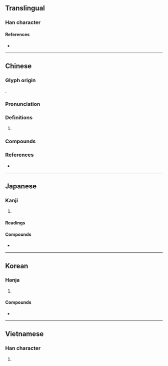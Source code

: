 {{also|柠}}
{{character info}}
==Translingual==

===Han character===
{{Han char|rn=75|rad=木|as=14|sn=18|four=43921|canj=DJPN|ids=⿰木寧}}

====References====
* {{Han ref|kx=0558.440|dkj=15742|dj=0948.140|hdz=21311.020|uh=6AB8}}

----

==Chinese==
{{zh-forms|s=柠}}

===Glyph origin===
{{Han etym}}
{{Han compound|木|寧|ls=psc|c1=s|c2=p}}.

===Pronunciation===
{{zh-pron
|m=níng
|c=ning4,ning4-2,ling4
|mn=ml,twd:lêng/tw:lê
|mc=y
|oc=y
|cat=n
}}

===Definitions===
{{zh-hanzi}}

# {{zh-only|檸檬|short=1}}

===Compounds===
{{zh-der|檸檬:[[lemon]]|檸檬素|檸檬酸|青檸|檸茶|檸樂|檸七|檸水|檸蜜}}

===References===
* {{R:yue:Hanzi}}

----

==Japanese==

===Kanji===
{{ja-kanji|grade=|rs=木14}}

# {{rfdef|ja|sort=木14}}

====Readings====
{{ja-readings
|goon=にょう
|kanon=のう
|kanyoon=ねい
}}

====Compounds====
{{der-top|Compounds}}
* {{ja-r|檸檬|れもん|gloss=[[lemon]]}}
{{der-bottom}}

----

==Korean==

===Hanja===
{{ko-hanja|[[레몬]] ([[lemon]])|녕||영}}

# {{hanja form of|녕|[[lemon]]}}

====Compounds====
* {{ko-l|영몽|[[lemon]]|檸檬}}

----

==Vietnamese==

===Han character===
{{vi-readings|reading=nịnh|rs=木14}}

# {{rfdef|vi|sort=木14}}